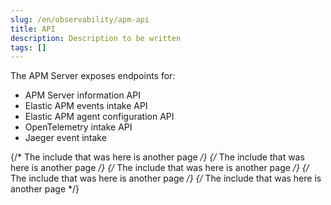 ```yaml
---
slug: /en/observability/apm-api
title: API
description: Description to be written
tags: []
---
```


<div id="apm-api"></div>

The APM Server exposes endpoints for:

* <DocLink slug="/en/observability/apm-api-info">APM Server information API</DocLink>
* <DocLink slug="/en/observability/apm-api-events">Elastic APM events intake API</DocLink>
* <DocLink slug="/en/observability/apm-api-config">Elastic APM agent configuration API</DocLink>
* <DocLink slug="/en/observability/apm-api-otlp">OpenTelemetry intake API</DocLink>
* <DocLink slug="/en/observability/apm-api-jaeger">Jaeger event intake</DocLink>

{/* The include that was here is another page */}
{/* The include that was here is another page */}
{/* The include that was here is another page */}
{/* The include that was here is another page */}
{/* The include that was here is another page */}
